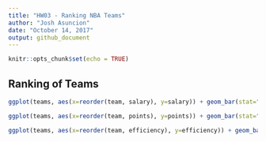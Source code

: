 ```yaml
---
title: "HW03 - Ranking NBA Teams"
author: "Josh Asuncion"
date: "October 14, 2017"
output: github_document
---
```


```r
knitr::opts_chunk$set(echo = TRUE)
```

## Ranking of Teams

```r
ggplot(teams, aes(x=reorder(team, salary), y=salary)) + geom_bar(stat="identity") + geom_hline(yintercept=mean(teams$salary), col="red", size=2) + xlab("Team") + ylab("Salary (in millions)") + ggtitle("NBA Teams ranked by Total Salary") + coord_flip()
```

```r
ggplot(teams, aes(x=reorder(team, points), y=points)) + geom_bar(stat="identity") + geom_hline(yintercept=mean(teams$points), col="red", size=2) + xlab("Team") + ylab("Total Points") + ggtitle("NBA Teams ranked by Total Points") + coord_flip()
```

```r
ggplot(teams, aes(x=reorder(team, efficiency), y=efficiency)) + geom_bar(stat="identity") + geom_hline(yintercept=mean(teams$efficiency), col="red", size=2) + xlab("Team") + ylab("Total Efficiency") + ggtitle("NBA Teams ranked by Total Efficiency") + coord_flip()
```

